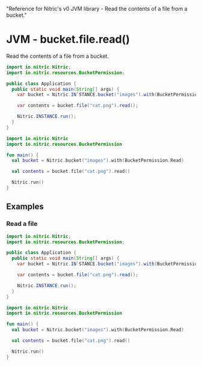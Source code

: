   "Reference for Nitric's v0 JVM library - Read the contents of a file from a bucket."

# JVM - bucket.file.read()

Read the contents of a file from a bucket.

<CodeSwitcher>

```java
import io.nitric.Nitric;
import io.nitric.resources.BucketPermission;

public class Application {
  public static void main(String[] args) {
    var bucket = Nitric.IN`STANCE.bucket("images").with(BucketPermission.Read);

    var contents = bucket.file("cat.png").read();

    Nitric.INSTANCE.run();
  }
}
```

```kotlin
import io.nitric.Nitric
import io.nitric.resources.BucketPermission

fun main() {
  val bucket = Nitric.bucket("images").with(BucketPermission.Read)

  val contents = bucket.file("cat.png").read()

  Nitric.run()
}
```

</CodeSwitcher>

## Examples

### Read a file

<CodeSwitcher>

```java
import io.nitric.Nitric;
import io.nitric.resources.BucketPermission;

public class Application {
  public static void main(String[] args) {
    var bucket = Nitric.IN`STANCE.bucket("images").with(BucketPermission.Read);

    var contents = bucket.file("cat.png").read();

    Nitric.INSTANCE.run();
  }
}
```

```kotlin
import io.nitric.Nitric
import io.nitric.resources.BucketPermission

fun main() {
  val bucket = Nitric.bucket("images").with(BucketPermission.Read)

  val contents = bucket.file("cat.png").read()

  Nitric.run()
}
```

</CodeSwitcher>

